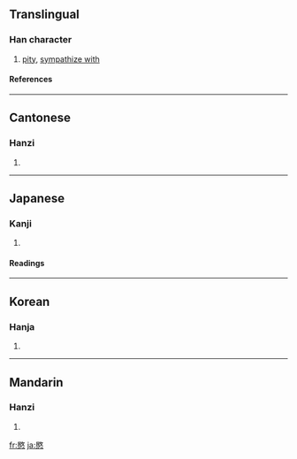 ==Translingual==
===Han character===
{{Han char|rn=61|rad=心|as=09|sn=13|four=7833<sub>4</sub>|canj=口大心 (RKP)}}
# [[pity]], [[sympathize with]]
====References====
{{Han ref|kx=0394.190|dkj=10919|dj=0730.260|hdz=42325.070|uh=610D|ud=24845|bh=B75D|bd=46941}}

----
==Cantonese==
===Hanzi===
{{yue-hanzi|jyut=|y=man5}}
# {{defn|Cantonese}}

----
==Japanese==
===Kanji===
{{ja-kanji|grade=|rs=心09}}
# {{defn|Japanese}} 
====Readings====
{{ja-readings|on=[[びん]] (bin), [[みん]] (min)|kun=[[あわれむ]] (awaremu)}}

----
==Korean==
===Hanja===
{{ko-hanja|hangeul=민|eumhun=|rv=min|mr=min|y=min}}
# {{defn|Korean}}

----
==Mandarin==
===Hanzi===
{{cmn-hanzi|pin=[[mǐn]] (min3)|wg=min<sup>3</sup>}}
# {{defn|Mandarin}}

[[fr:愍]]
[[ja:愍]]